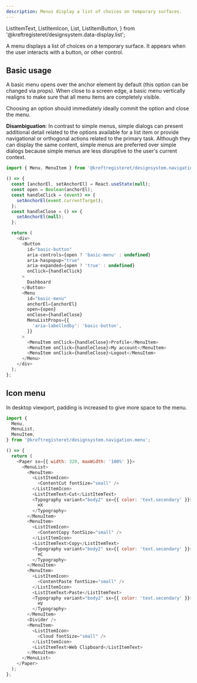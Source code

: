 ```yaml
---
description: Menus display a list of choices on temporary surfaces.
---
```


  ListItemText,
  ListItemIcon,
  List,
  ListItemButton,
} from '@kreftregisteret/designsystem.data-display.list';

A menu displays a list of choices on a temporary surface. It appears when the user interacts with a button, or other control.

## Basic usage

A basic menu opens over the anchor element by default (this option can be changed via props). When close to a screen edge, a basic menu vertically realigns to make sure that all menu items are completely visible.

Choosing an option should immediately ideally commit the option and close the menu.

**Disambiguation**: In contrast to simple menus, simple dialogs can present additional detail related to the options available for a list item or provide navigational or orthogonal actions related to the primary task. Although they can display the same content, simple menus are preferred over simple dialogs because simple menus are less disruptive to the user's current context.

```ts
import { Menu, MenuItem } from '@kreftregisteret/designsystem.navigation.menu';
```

```js live
() => {
  const [anchorEl, setAnchorEl] = React.useState(null);
  const open = Boolean(anchorEl);
  const handleClick = (event) => {
    setAnchorEl(event.currentTarget);
  };
  const handleClose = () => {
    setAnchorEl(null);
  };

  return (
    <div>
      <Button
        id="basic-button"
        aria-controls={open ? 'basic-menu' : undefined}
        aria-haspopup="true"
        aria-expanded={open ? 'true' : undefined}
        onClick={handleClick}
      >
        Dashboard
      </Button>
      <Menu
        id="basic-menu"
        anchorEl={anchorEl}
        open={open}
        onClose={handleClose}
        MenuListProps={{
          'aria-labelledby': 'basic-button',
        }}
      >
        <MenuItem onClick={handleClose}>Profile</MenuItem>
        <MenuItem onClick={handleClose}>My account</MenuItem>
        <MenuItem onClick={handleClose}>Logout</MenuItem>
      </Menu>
    </div>
  );
};
```

## Icon menu

In desktop viewport, padding is increased to give more space to the menu.

```ts
import {
  Menu,
  MenuList,
  MenuItem,
} from '@kreftregisteret/designsystem.navigation.menu';
```

```js live
() => {
  return (
    <Paper sx={{ width: 320, maxWidth: '100%' }}>
      <MenuList>
        <MenuItem>
          <ListItemIcon>
            <ContentCut fontSize="small" />
          </ListItemIcon>
          <ListItemText>Cut</ListItemText>
          <Typography variant="body2" sx={{ color: 'text.secondary' }}>
            ⌘X
          </Typography>
        </MenuItem>
        <MenuItem>
          <ListItemIcon>
            <ContentCopy fontSize="small" />
          </ListItemIcon>
          <ListItemText>Copy</ListItemText>
          <Typography variant="body2" sx={{ color: 'text.secondary' }}>
            ⌘C
          </Typography>
        </MenuItem>
        <MenuItem>
          <ListItemIcon>
            <ContentPaste fontSize="small" />
          </ListItemIcon>
          <ListItemText>Paste</ListItemText>
          <Typography variant="body2" sx={{ color: 'text.secondary' }}>
            ⌘V
          </Typography>
        </MenuItem>
        <Divider />
        <MenuItem>
          <ListItemIcon>
            <Cloud fontSize="small" />
          </ListItemIcon>
          <ListItemText>Web Clipboard</ListItemText>
        </MenuItem>
      </MenuList>
    </Paper>
  );
};
```
